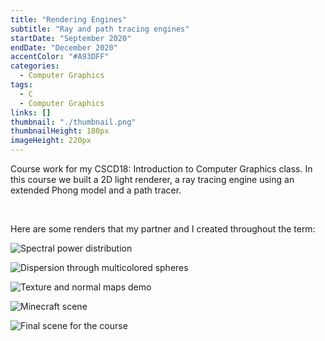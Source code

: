 ```yaml
---
title: "Rendering Engines"
subtitle: "Ray and path tracing engines"
startDate: "September 2020"
endDate: "December 2020"
accentColor: "#A93DFF"
categories: 
  - Computer Graphics
tags: 
  - C
  - Computer Graphics
links: []
thumbnail: "./thumbnail.png"
thumbnailHeight: 180px
imageHeight: 220px
---
```


Course work for my CSCD18: Introduction to Computer Graphics class. In this
course we built a 2D light renderer, a ray tracing engine using an extended
Phong model and a path tracer.

<br />

Here are some renders that my partner and I created throughout the term:

![Spectral power distribution](./renders/alt_scene.jpg)

![Dispersion through multicolored spheres](./renders/main_scene.jpg)

![Texture and normal maps demo](./renders/maps.png)

![Minecraft scene](./renders/minecraft.png)

![Final scene for the course](./renders/final.png)
